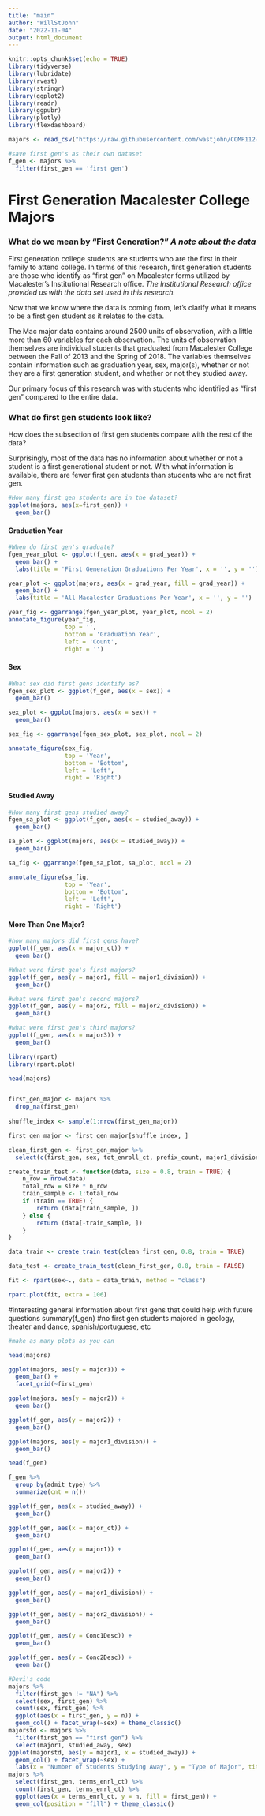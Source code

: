 ```yaml
---
title: "main"
author: "WillStJohn"
date: "2022-11-04"
output: html_document
---
```


```r
knitr::opts_chunk$set(echo = TRUE)
library(tidyverse)
library(lubridate)
library(rvest)
library(stringr)
library(ggplot2)
library(readr)
library(ggpubr)
library(plotly)
library(flexdashboard)

majors <- read_csv("https://raw.githubusercontent.com/wastjohn/COMP112-Final/main/majordata.csv")

#save first gen's as their own dataset
f_gen <- majors %>%
  filter(first_gen == 'first gen')
```

# First Generation Macalester College Majors

### What do we mean by "First Generation?" *A note about the data*

First generation college students are students who are the first in their family to attend college. In terms of this research, first generation students are those who identify as "first gen" on Macalester forms utilized by Macalester's Institutional Research office. *The Institutional Research office provided us with the data set used in this research.*

Now that we know where the data is coming from, let's clarify what it means to be a first gen student as it relates to the data.

The Mac major data contains around 2500 units of observation, with a little more than 60 variables for each observation. The units of observation themselves are individual students that graduated from Macalester College between the Fall of 2013 and the Spring of 2018. The variables themselves contain information such as graduation year, sex, major(s), whether or not they are a first generation student, and whether or not they studied away.

Our primary focus of this research was with students who identified as "first gen" compared to the entire data.

### What do first gen students look like?

How does the subsection of first gen students compare with the rest of the data?

Surprisingly, most of the data has no information about whether or not a student is a first generational student or not. With what information is available, there are fewer first gen students than students who are not first gen.

```r
#How many first gen students are in the dataset?
ggplot(majors, aes(x=first_gen)) +
  geom_bar()
```

#### Graduation Year

```r
#When do first gen's graduate?
fgen_year_plot <- ggplot(f_gen, aes(x = grad_year)) +
  geom_bar() +
  labs(title = 'First Generation Graduations Per Year', x = '', y = '')

year_plot <- ggplot(majors, aes(x = grad_year, fill = grad_year)) +
  geom_bar() + 
  labs(title = 'All Macalester Graduations Per Year', x = '', y = '')

year_fig <- ggarrange(fgen_year_plot, year_plot, ncol = 2)
annotate_figure(year_fig, 
                top = '', 
                bottom = 'Graduation Year', 
                left = 'Count', 
                right = '')
```

#### Sex

```r
#What sex did first gens identify as?
fgen_sex_plot <- ggplot(f_gen, aes(x = sex)) +
  geom_bar()

sex_plot <- ggplot(majors, aes(x = sex)) +
  geom_bar()

sex_fig <- ggarrange(fgen_sex_plot, sex_plot, ncol = 2)

annotate_figure(sex_fig, 
                top = 'Year', 
                bottom = 'Bottom', 
                left = 'Left', 
                right = 'Right')
```

#### Studied Away

```r
#How many first gens studied away?
fgen_sa_plot <- ggplot(f_gen, aes(x = studied_away)) +
  geom_bar()

sa_plot <- ggplot(majors, aes(x = studied_away)) +
  geom_bar()

sa_fig <- ggarrange(fgen_sa_plot, sa_plot, ncol = 2)

annotate_figure(sa_fig, 
                top = 'Year', 
                bottom = 'Bottom', 
                left = 'Left', 
                right = 'Right')
```

#### More Than One Major?

```r
#how many majors did first gens have?
ggplot(f_gen, aes(x = major_ct)) +
  geom_bar()

#What were first gen's first majors?
ggplot(f_gen, aes(y = major1, fill = major1_division)) +
  geom_bar()

#what were first gen's second majors?
ggplot(f_gen, aes(y = major2, fill = major2_division)) +
  geom_bar()

#what were first gen's third majors?
ggplot(f_gen, aes(x = major3)) +
  geom_bar()
```






```r
library(rpart)
library(rpart.plot)

head(majors)


first_gen_major <- majors %>% 
  drop_na(first_gen)
  
shuffle_index <- sample(1:nrow(first_gen_major))

first_gen_major <- first_gen_major[shuffle_index, ]

clean_first_gen <- first_gen_major %>%
  select(c(first_gen, sex, tot_enroll_ct, prefix_count, major1_division))

create_train_test <- function(data, size = 0.8, train = TRUE) {
    n_row = nrow(data)
    total_row = size * n_row
    train_sample <- 1:total_row
    if (train == TRUE) {
        return (data[train_sample, ])
    } else {
        return (data[-train_sample, ])
    }
}

data_train <- create_train_test(clean_first_gen, 0.8, train = TRUE)

data_test <- create_train_test(clean_first_gen, 0.8, train = FALSE)

fit <- rpart(sex~., data = data_train, method = "class")

rpart.plot(fit, extra = 106)
```



#interesting general information about first gens that could help with future questions 
summary(f_gen) #no first gen students majored in geology, theater and dance, spanish/portuguese, etc


```r
#make as many plots as you can

head(majors)

ggplot(majors, aes(y = major1)) +
  geom_bar() +
  facet_grid(~first_gen)

ggplot(majors, aes(y = major2)) +
  geom_bar()

ggplot(f_gen, aes(y = major2)) +
  geom_bar()

ggplot(majors, aes(y = major1_division)) +
  geom_bar()

head(f_gen)

f_gen %>%
  group_by(admit_type) %>%
  summarize(cnt = n())

ggplot(f_gen, aes(x = studied_away)) +
  geom_bar()

ggplot(f_gen, aes(x = major_ct)) +
  geom_bar()

ggplot(f_gen, aes(y = major1)) +
  geom_bar()

ggplot(f_gen, aes(y = major2)) +
  geom_bar()

ggplot(f_gen, aes(y = major1_division)) +
  geom_bar()

ggplot(f_gen, aes(y = major2_division)) +
  geom_bar()

ggplot(f_gen, aes(y = Conc1Desc)) +
  geom_bar()

ggplot(f_gen, aes(y = Conc2Desc)) +
  geom_bar()

#Devi's code
majors %>%
  filter(first_gen != "NA") %>%
  select(sex, first_gen) %>%
  count(sex, first_gen) %>%
  ggplot(aes(x = first_gen, y = n)) +
  geom_col() + facet_wrap(~sex) + theme_classic()
majorstd <- majors %>%
  filter(first_gen == "first gen") %>%
  select(major1, studied_away, sex)
ggplot(majorstd, aes(y = major1, x = studied_away)) +
  geom_col() + facet_wrap(~sex) +
  labs(x = "Number of Students Studying Away", y = "Type of Major", title = "First generation students per major studying away from 2014 to 2018") + theme_classic()
majors %>%
  select(first_gen, terms_enrl_ct) %>%
  count(first_gen, terms_enrl_ct) %>%
  ggplot(aes(x = terms_enrl_ct, y = n, fill = first_gen)) +
  geom_col(position = "fill") + theme_classic()
```



